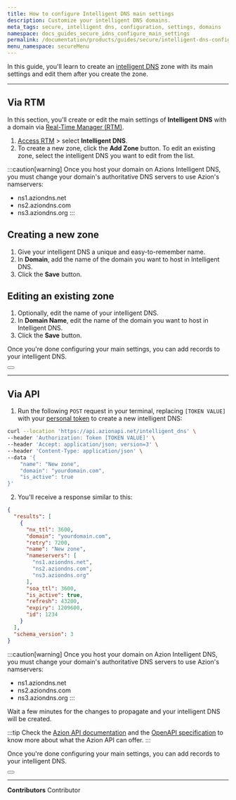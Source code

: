 ```yaml
---
title: How to configure Intelligent DNS main settings
description: Customize your intelligent DNS domains.
meta_tags: secure, intelligent dns, configuration, settings, domains
namespace: docs_guides_secure_idns_configure_main_settings
permalink: /documentation/products/guides/secure/intelligent-dns-configure-main-settings/
menu_namespace: secureMenu
---
```



In this guide, you'll learn to create an [intelligent DNS](/en/documentation/products/intelligent-dns/) zone with its main settings and edit them after you create the zone.

---

## Via RTM

In this section, you'll create or edit the main settings of **Intelligent DNS** with a domain via [Real-Time Manager (RTM)](https://manager.azion.com).

1. [Access RTM](/en/documentation/products/guides/how-to-access-rtm/) > select **Intelligent DNS**.
2. To create a new zone, click the **Add Zone** button. To edit an existing zone, select the intelligent DNS you want to edit from the list.

:::caution[warning]
Once you host your domain on Azions Intelligent DNS, you must change your domain's authoritative DNS servers to use Azion's namservers:

- ns1.aziondns.net
- ns2.aziondns.com
- ns3.aziondns.org
:::

## Creating a new zone

1. Give your intelligent DNS a unique and easy-to-remember name.
2. In **Domain**, add the name of the domain you want to host in Intelligent DNS.
3. Click the **Save** button.

## Editing an existing zone

1. Optionally, edit the name of your intelligent DNS.
2. In **Domain Name**, edit the name of the domain you want to host in Intelligent DNS.
3. Click the **Save** button.

Once you're done configuring your main settings, you can add records to your intelligent DNS.

<Button href="/en/documentation/products/guides/secure/add-records/" text="go to add records guide" variant="secondary"></Button>

---

## Via API

1. Run the following `POST` request in your terminal, replacing `[TOKEN VALUE]` with your [personal token](/en/documentation/products/guides/personal-tokens/) to create a new intelligent DNS:

```bash
curl --location 'https://api.azionapi.net/intelligent_dns' \
--header 'Authorization: Token [TOKEN VALUE]' \
--header 'Accept: application/json; version=3' \
--header 'Content-Type: application/json' \
--data '{
    "name": "New zone",
    "domain": "yourdomain.com",
    "is_active": true
}'
```

2. You'll receive a response similar to this:

```json
{
  "results": [
    {
      "nx_ttl": 3600,
      "domain": "yourdomain.com",
      "retry": 7200,
      "name": "New zone",
      "nameservers": [
        "ns1.aziondns.net",
        "ns2.aziondns.com",
        "ns3.aziondns.org"
      ],
      "soa_ttl": 3600,
      "is_active": true,
      "refresh": 43200,
      "expiry": 1209600,
      "id": 1234
    }
  ],
  "schema_version": 3
}
```

:::caution[warning]
Once you host your domain on Azion Intelligent DNS, you must change your domain's authoritative DNS servers to use Azion's namservers:

- ns1.aziondns.net
- ns2.aziondns.com
- ns3.aziondns.org
:::

Wait a few minutes for the changes to propagate and your intelligent DNS will be created.

:::tip
Check the [Azion API documentation](https://api.azion.com/) and the [OpenAPI specification](https://github.com/aziontech/azionapi-openapi/) to know more about what the Azion API can offer.
:::

Once you're done configuring your main settings, you can add records to your intelligent DNS.

<Button href="/en/documentation/products/guides/secure/add-records/" text="go to add records guide" variant="secondary"></Button>

---


**Contributors** <ContributorList>Contributor</ContributorList>
